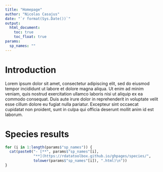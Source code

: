 ```yaml
---
title: "Homepage"
author: "Nicolas Casajus"
date: "`r format(Sys.Date())`"
output:
  html_document: 
    toc: true
    toc_float: true
params:
  sp_names: ""
---
```



# Introduction {-}

Lorem ipsum dolor sit amet, consectetur adipiscing elit, sed do eiusmod tempor 
incididunt ut labore et dolore magna aliqua. Ut enim ad minim veniam, quis 
nostrud exercitation ullamco laboris nisi ut aliquip ex ea commodo consequat. 
Duis aute irure dolor in reprehenderit in voluptate velit esse cillum dolore 
eu fugiat nulla pariatur. Excepteur sint occaecat cupidatat non proident, sunt 
in culpa qui officia deserunt mollit anim id est laborum.


# Species results

```r
for (i in 1:length(params$"sp_names")) {
  cat(paste0("- [**", params$"sp_names"[i], 
             "**](https://rdatatoolbox.github.io/ghpages/species/",
             tolower(params$"sp_names"[i]), ".html)\n"))
}
```
